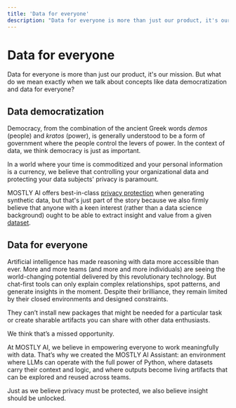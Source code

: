 ```yaml
---
title: 'Data for everyone'
description: "Data for everyone is more than just our product, it's our mission."
---
```


# Data for everyone

Data for everyone is more than just our product, it's our mission. But what do we mean exactly when we talk about concepts like data democratization and data for everyone?

## Data democratization

Democracy, from the combination of the ancient Greek words _demos_ (people) and _kratos_ (power), is generally understood to be a form of government where the people control the levers of power. In the context of data, we think democracy is just as important.

In a world where your time is commoditized and your personal information is a currency, we believe that controlling your organizational data and protecting your data subjects' privacy is paramount.

MOSTLY AI offers best-in-class [privacy protection](./privacy-protection) when generating synthetic data, but that's just part of the story because we also firmly believe that anyone with a keen interest (rather than a data science background) ought to be able to extract insight and value from a given [dataset](/datasets).

## Data for everyone

Artificial intelligence has made reasoning with data more accessible than ever. More and more teams (and more and more individuals) are seeing the world-changing potential delivered by this revolutionary technology. But chat-first tools can only explain complex relationships, spot patterns, and generate insights in the moment. Despite their brilliance, they remain limited by their closed environments and designed constraints.

They can’t install new packages that might be needed for a particular task or create sharable artifacts you can share with other data enthusiasts.

We think that’s a missed opportunity.

At MOSTLY AI, we believe in empowering everyone to work meaningfully with data. That’s why we created the MOSTLY AI Assistant: an environment where LLMs can operate with the full power of Python, where datasets carry their context and logic, and where outputs become living artifacts that can be explored and reused across teams.

Just as we believe privacy must be protected, we also believe insight should be unlocked.
